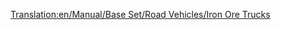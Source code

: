 [[Translation:en/Manual/Base Set/Road Vehicles/Iron Ore Trucks]]
{{hu/Navbox Közúti járművek}}
{{hu/Közúti járművek|name     = MPS vasércszállító
  |img      = en/MPS Iron Ore Truck.png
  |price    = £4,961 ($9,922) 
  |speed    = 30 mph (48 km/h)
  |annual   = £421 ($842)
  |designed = 1936
  |life     = 15
  |capacity = 22 tonna [[hu/Manual/Base Set/Cargos/Vasérc|vasérc]]
}}
{{hu/Közúti járművek|name     = Uhl vasércszállító
  |img      = en/Uhl Iron Ore Truck.png
  |price    = £5,740 ($11,480) 
  |speed    = 55 mph (88 km/h)
  |annual   = £787 ($1,574)
  |designed = 1977
  |life     = 15
  |capacity = 25 tonna [[hu/Manual/Base Set/Cargos/Vasérc|vasérc]]
}}
{{hu/Közúti járművek|name     = Chippy vasércszállító
  |img      = en/Chippy Iron Ore Truck.png
  |price    = £6,150 ($12,300) 
  |speed    = 70 mph (112 km/h)
  |annual   = £1,125 ($2,250)
  |designed = 2011
  |life     = 15
  |capacity = 27 tonna [[hu/Manual/Base Set/Cargos/Vasérc|vasérc]]
}}